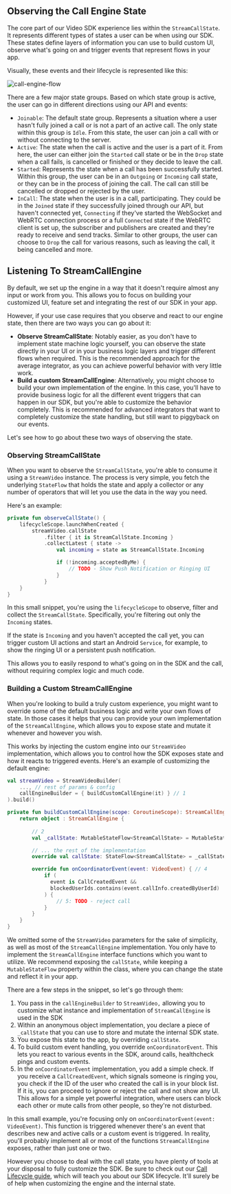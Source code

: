 ## Observing the Call Engine State

The core part of our Video SDK experience lies within the `StreamCallState`. It represents different types of states a user can be when using our SDK. These states define layers of information you can use to build custom UI, observe what's going on and trigger events that represent flows in your app.

Visually, these events and their lifecycle is represented like this:

![call-engine-flow](https://user-images.githubusercontent.com/17215808/220373544-6d796403-1671-4db4-985c-e8dce395573a.png)

There are a few major state groups. Based on which state group is active, the user can go in different directions using our API and events:

* `Joinable`: The default state group. Represents a situation where a user hasn't fully joined a call or is not a part of an active call. The only state within this group is `Idle`. From this state, the user can join a call with or without connecting to the server.
* `Active`: The state when the call is active and the user is a part of it. From here, the user can either join the `Started` call state or be in the `Drop` state when a call fails, is cancelled or finished or they decide to leave the call.
* `Started`: Represents the state when a call has been successfully started. Within this group, the user can be in an `Outgoing` or `Incoming` call state, or they can be in the process of joining the call. The call can still be cancelled or dropped or rejected by the user.
* `InCall`: The state when the user is in a call, participating. They could be in the `Joined` state if they successfully joined through our API, but haven't connected yet, `Connecting` if they've started the WebSocket and WebRTC connection process or a full `Connected` state if the WebRTC client is set up, the subscriber and publishers are created and they're ready to receive and send tracks. Similar to other groups, the user can choose to `Drop` the call for various reasons, such as leaving the call, it being cancelled and more.

## Listening To StreamCallEngine

By default, we set up the engine in a way that it doesn't require almost any input or work from you. This allows you to focus on building your customized UI, feature set and integrating the rest of our SDK in your app.

However, if your use case requires that you observe and react to our engine state, then there are two ways you can go about it:

* **Observe StreamCallState**: Notably easier, as you don't have to implement state machine logic yourself, you can observe the state directly in your UI or in your business logic layers and trigger different flows when required. This is the recommended approach for the average integrator, as you can achieve powerful behavior with very little work.
* **Build a custom StreamCallEngine**: Alternatively, you might choose to build your own implementation of the engine. In this case, you'll have to provide business logic for all the different event triggers that can happen in our SDK, but you're able to customize the behavior completely. This is recommended for advanced integrators that want to completely customize the state handling, but still want to piggyback on our events.

Let's see how to go about these two ways of observing the state.

### Observing StreamCallState

When you want to observe the `StreamCallState`, you're able to consume it using a `StreamVideo` instance. The process is very simple, you fetch the underlying `StateFlow` that holds the state and apply a collector or any number of operators that will let you use the data in the way you need.

Here's an example:

```kotlin
private fun observeCallState() {
    lifecycleScope.launchWhenCreated {
        streamVideo.callState
            .filter { it is StreamCallState.Incoming }
            .collectLatest { state ->
                val incoming = state as StreamCallState.Incoming

                if (!incoming.acceptedByMe) {
                    // TODO - Show Push Notification or Ringing UI
                }
            }
    }
}
```

In this small snippet, you're using the `lifecycleScope` to observe, filter and collect the `StreamCallState`. Specifically, you're filtering out only the `Incoming` states.

If the state is `Incoming` and you haven't accepted the call yet, you can trigger custom UI actions and start an Android `Service`, for example, to show the ringing UI or a persistent push notification.

This allows you to easily respond to what's going on in the SDK and the call, without requiring complex logic and much code.

### Building a Custom StreamCallEngine

When you're looking to build a truly custom experience, you might want to override some of the default business logic and write your own flows of state. In those cases it helps that you can provide your own implementation of the `StreamCallEngine`, which allows you to expose state and mutate it whenever and however you wish.

This works by injecting the custom engine into our `StreamVideo` implementation, which allows you to control how the SDK exposes state and how it reacts to triggered events. Here's an example of customizing the default engine:

```kotlin
val streamVideo = StreamVideoBuilder(
    ..., // rest of params & config
    callEngineBuilder = { buildCustomCallEngine(it) } // 1
).build()

private fun buildCustomCallEngine(scope: CoroutineScope): StreamCallEngine {
    return object : StreamCallEngine {
      
        // 2
      	val _callState: MutableStateFlow<StreamCallState> = MutableStateFlow(StreamCallState.Idle)

        // ... the rest of the implementation
        override val callState: StateFlow<StreamCallState> = _callState // 3

        override fun onCoordinatorEvent(event: VideoEvent) { // 4
            if (
              event is CallCreatedEvent && 
              blockedUserIds.contains(event.callInfo.createdByUserId)
            ) { 
                // 5: TODO - reject call
            }
        }
    }
}
```

We omitted some of the `StreamVideo` parameters for the sake of simplicity, as well as most of the `StreamCallEngine` implementation. You only have to implement the `StreamCallEngine` interface functions which you want to utilize. We recommend exposing the `callState`, while keeping a `MutableStateFlow` property within the class, where you can change the state and reflect it in your app.

There are a few steps in the snippet, so let's go through them:

1. You pass in the `callEngineBuilder` to `StreamVideo,` allowing you to customize what instance and implementation of `StreamCallEngine` is used in the SDK
2. Within an anonymous object implementation, you declare a piece of `_callState` that you can use to store and mutate the internal SDK state.
3. You expose this state to the app, by overriding `callState`.
4. To build custom event handling, you override `onCoordinatorEvent`. This lets you react to various events in the SDK, around calls, healthcheck pings and custom events.
5. In the `onCoordinatorEvent` implementation, you add a simple check. If you receive a `CallCreatedEvent`, which signals someone is ringing you, you check if the ID of the user who created the call is in your block list. If it is, you can proceed to ignore or reject the call and not show any UI. This allows for a simple yet powerful integration, where users can block each other or mute calls from other people, so they're not disturbed.

In this small example, you're focusing only on `onCoordinatorEvent(event: VideoEvent)`. This function is triggered whenever there's an event that describes new and active calls or a custom event is triggered. In reality, you'll probably implement all or most of the functions `StreamCallEngine` exposes, rather than just one or two.

However you choose to deal with the call state, you have plenty of tools at your disposal to fully customize the SDK. Be sure to check out our [Call Lifecycle guide](02-call-lifecycle.mdx), which will teach you about our SDK lifecycle. It'll surely be of help when customizing the engine and the internal state.